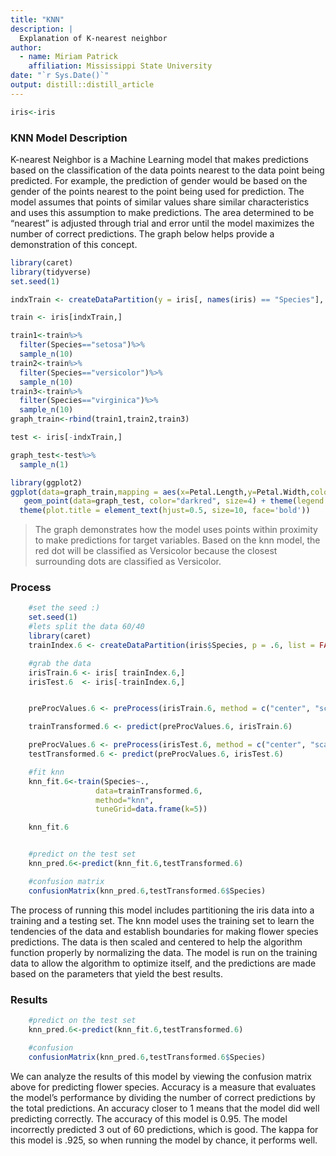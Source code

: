 ```yaml
---
title: "KNN"
description: |
  Explanation of K-nearest neighbor
author:
  - name: Miriam Patrick 
    affiliation: Mississippi State University
date: "`r Sys.Date()`"
output: distill::distill_article
---
```


```r
iris<-iris
```

### **KNN Model Description**

K-nearest Neighbor is a Machine Learning model that makes predictions based on the classification of the data points nearest to the data point being predicted. For example, the prediction of gender would be based on the gender of the points nearest to the point being used for prediction. The model assumes that points of similar values share similar characteristics and uses this assumption to make predictions. The area determined to be "nearest" is adjusted through trial and error until the model maximizes the number of correct predictions. The graph below helps provide a demonstration of this concept.

```r
library(caret)
library(tidyverse)
set.seed(1)

indxTrain <- createDataPartition(y = iris[, names(iris) == "Species"], p = 0.6, list = F)

train <- iris[indxTrain,]

train1<-train%>%
  filter(Species=="setosa")%>% 
  sample_n(10)
train2<-train%>%
  filter(Species=="versicolor")%>% 
  sample_n(10)
train3<-train%>%
  filter(Species=="virginica")%>% 
  sample_n(10)
graph_train<-rbind(train1,train2,train3)

test <- iris[-indxTrain,]

graph_test<-test%>%
  sample_n(1)
```

```r
library(ggplot2)
ggplot(data=graph_train,mapping = aes(x=Petal.Length,y=Petal.Width,color=Species))+geom_point(alpha=0.5) + 
   geom_point(data=graph_test, color="darkred", size=4) + theme(legend.title = element_blank())+ggtitle("Which are the closest 5 to the red dot?")+xlim(4,6)+ylim(1,2.5)+
  theme(plot.title = element_text(hjust=0.5, size=10, face='bold'))

```

> The graph demonstrates how the model uses points within proximity to make predictions for target variables. Based on the knn model, the red dot will be classified as Versicolor because the closest surrounding dots are classified as Versicolor.

### **Process**

```r
    #set the seed :)
    set.seed(1)
    #lets split the data 60/40
    library(caret)
    trainIndex.6 <- createDataPartition(iris$Species, p = .6, list = FALSE, times = 1)

    #grab the data
    irisTrain.6 <- iris[ trainIndex.6,]
    irisTest.6  <- iris[-trainIndex.6,]


    preProcValues.6 <- preProcess(irisTrain.6, method = c("center", "scale"))

    trainTransformed.6 <- predict(preProcValues.6, irisTrain.6)

    preProcValues.6 <- preProcess(irisTest.6, method = c("center", "scale"))
    testTransformed.6 <- predict(preProcValues.6, irisTest.6)

    #fit knn
    knn_fit.6<-train(Species~.,
                   data=trainTransformed.6,
                   method="knn",
                   tuneGrid=data.frame(k=5))

    knn_fit.6


    #predict on the test set
    knn_pred.6<-predict(knn_fit.6,testTransformed.6)

    #confusion matrix
    confusionMatrix(knn_pred.6,testTransformed.6$Species)

```

The process of running this model includes partitioning the iris data into a training and a testing set. The knn model uses the training set to learn the tendencies of the data and establish boundaries for making flower species predictions. The data is then scaled and centered to help the algorithm function properly by normalizing the data. The model is run on the training data to allow the algorithm to optimize itself, and the predictions are made based on the parameters that yield the best results.

### **Results**

```r
    #predict on the test set
    knn_pred.6<-predict(knn_fit.6,testTransformed.6)

    #confusion
    confusionMatrix(knn_pred.6,testTransformed.6$Species)

```

We can analyze the results of this model by viewing the confusion matrix above for predicting flower species. Accuracy is a measure that evaluates the model's performance by dividing the number of correct predictions by the total predictions. An accuracy closer to 1 means that the model did well predicting correctly. The accuracy of this model is 0.95. The model incorrectly predicted 3 out of 60 predictions, which is good. The kappa for this model is .925, so when running the model by chance, it performs well.
